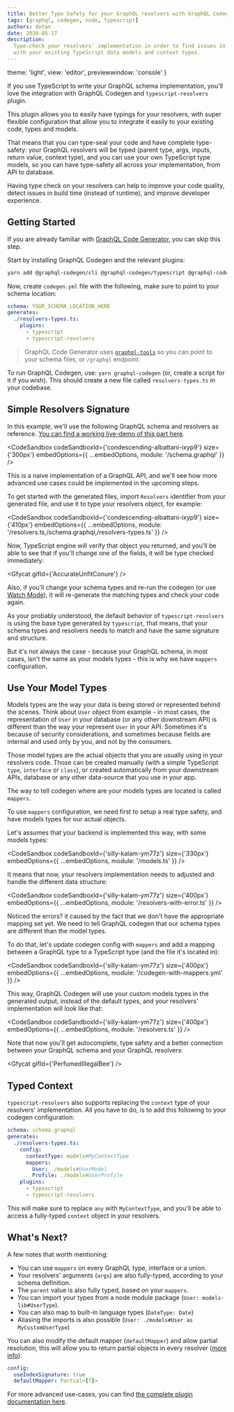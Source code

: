 ```yaml
---
title: Better Type Safety for your GraphQL resolvers with GraphQL Codegen
tags: [graphql, codegen, node, typescript]
authors: dotan
date: 2020-05-17
description:
  Type-check your resolvers' implementation in order to find issues in build-time. Simply integrate
  with your existing TypeScript data models and context types.
---
```



  theme: 'light',
  view: 'editor',
  previewwindow: 'console'
}

If you use TypeScript to write your GraphQL schema implementation, you'll love the integration with
GraphQL Codegen and `typescript-resolvers` plugin.

This plugin allows you to easily have typings for your resolvers, with super flexible configuration
that allow you to integrate it easily to your existing code, types and models.

That means that you can type-seal your code and have complete type-safety: your GraphQL resolvers
will be typed (parent type, args, inputs, return value, context type), and you can use your own
TypeScript type models, so you can have type-safety all across your implementation, from API to
database.

Having type check on your resolvers can help to improve your code quality, detect issues in build
time (instead of runtime), and improve developer experience.

## Getting Started

If you are already familiar with [GraphQL Code Generator](https://the-guild.dev/graphql/codegen),
you can skip this step.

Start by installing GraphQL Codegen and the relevant plugins:

```sh
yarn add @graphql-codegen/cli @graphql-codegen/typescript @graphql-codegen/typescript-resolvers
```

Now, create `codegen.yml` file with the following, make sure to point to your schema location:

```yaml
schema: YOUR_SCHEMA_LOCATION_HERE
generates:
  ./resolvers-types.ts:
    plugins:
      - typescript
      - typescript-resolvers
```

> GraphQL Code Generator uses [`graphql-tools`](https://the-guild.dev/graphql/tools) so you can
> point to your schema files, or `/graphql` endpoint.

To run GraphQL Codegen, use: `yarn graphql-codegen` (or, create a script for it if you wish). This
should create a new file called `resolvers-types.ts` in your codebase.

## Simple Resolvers Signature

In this example, we'll use the following GraphQL schema and resolvers as reference.
[You can find a working live-demo of this part here](https://codesandbox.io/s/condescending-albattani-ixyp9?file=/resolvers.ts).

<CodeSandbox
  codeSandboxId={'condescending-albattani-ixyp9'}
  size={'300px'}
  embedOptions={{ ...embedOptions, module: '/schema.graphql' }}
/>

This is a naive implementation of a GraphQL API, and we'll see how more advanced use cases could be
implemented in the upcoming steps.

To get started with the generated files, import `Resolvers` identifier from your generated file, and
use it to type your resolvers object, for example:

<CodeSandbox
  codeSandboxId={'condescending-albattani-ixyp9'}
  size={'410px'}
  embedOptions={{
    ...embedOptions,
    module: '/resolvers.ts,/schema.graphql,/resolvers-types.ts'
  }}
/>

Now, TypeScript engine will verify that object you returned, and you'll be able to see that if
you'll change one of the fields, it will be type checked immediately:

<Gfycat gifId={'AccurateUnfitConure'} />

Also, if you'll change your schema types and re-run the codegen (or use
[Watch Mode](https://graphql-code-generator.com/docs/getting-started/development-workflow#watch-mode)),
it will re-generate the matching types and check your code again.

As your probably understood, the default behavior of `typescript-resolvers` is using the base type
generated by `typescript`, that means, that your schema types and resolvers needs to match and have
the same signature and structure.

But it's not always the case - because your GraphQL schema, in most cases, isn't the same as your
models types - this is why we have `mappers` configuration.

## Use Your Model Types

Models types are the way your data is being stored or represented behind the scenes. Think about
`User` object from example - in most cases, the representation of `User` in your database (or any
other downstream API) is different than the way your represent `User` in your API. Sometimes it's
because of security considerations, and sometimes because fields are internal and used only by you,
and not by the consumers.

Those model types are the actual objects that you are usually using in your resolvers code. Those
can be created manually (with a simple TypeScript `type`, `interface` or `class`), or created
automatically from your downstream APIs, database or any other data-source that you use in your app.

The way to tell codegen where are your models types are located is called `mappers`.

To use `mappers` configuration, we need first to setup a real type safety, and have models types for
our actual objects.

Let's assumes that your backend is implemented this way, with some models types:

<CodeSandbox
  codeSandboxId={'silly-kalam-ym77z'}
  size={'330px'}
  embedOptions={{ ...embedOptions, module: '/models.ts' }}
/>

It means that now, your resolvers implementation needs to adjusted and handle the different data
structure:

<CodeSandbox
  codeSandboxId={'silly-kalam-ym77z'}
  size={'400px'}
  embedOptions={{ ...embedOptions, module: '/resolvers-with-error.ts' }}
/>

Noticed the errors? it caused by the fact that we don't have the appropriate mapping set yet. We
need to tell GraphQL codegen that our schema types are different than the model types.

To do that, let's update codegen config with `mappers` and add a mapping between a GraphQL type to a
TypeScript type (and the file it's located in):

<CodeSandbox
  codeSandboxId={'silly-kalam-ym77z'}
  size={'400px'}
  embedOptions={{ ...embedOptions, module: '/codegen-with-mappers.yml' }}
/>

This way, GraphQL Codegen will use your custom models types in the generated output, instead of the
default types, and your resolvers' implementation will look like that:

<CodeSandbox
  codeSandboxId={'silly-kalam-ym77z'}
  size={'400px'}
  embedOptions={{ ...embedOptions, module: '/resolvers.ts' }}
/>

Note that now you'll get autocomplete, type safety and a better connection between your GraphQL
schema and your GraphQL resolvers:

<Gfycat gifId={'PerfumedIllegalBee'} />

## Typed Context

`typescript-resolvers` also supports replacing the `context` type of your resolvers' implementation.
All you have to do, is to add this following to your codegen configuration:

```yaml
schema: schema.graphql
generates:
  ./resolvers-types.ts:
    config:
      contextType: models#MyContextType
      mappers:
        User: ./models#UserModel
        Profile: ./models#UserProfile
    plugins:
      - typescript
      - typescript-resolvers
```

This will make sure to replace `any` with `MyContextType`, and you'll be able to access a
fully-typed `context` object in your resolvers.

## What's Next?

A few notes that worth mentioning:

- You can use `mappers` on every GraphQL type, interface or a union.
- Your resolvers' arguments (`args`) are also fully-typed, according to your schema definition.
- The `parent` value is also fully typed, based on your `mappers`.
- You can import your types from a node module package (`User: models-lib#UserType`).
- You can also map to built-in language types (`DateType: Date`)
- Aliasing the imports is also possible (`User: ./models#User as MyCustomUserType`)

You can also modify the default mapper (`defaultMapper`) and allow partial resolution, this will
allow you to return partial objects in every resolver
([more info](https://github.com/dotansimha/graphql-code-generator/issues/1133#issuecomment-456812621)):

```yaml
config:
  useIndexSignature: true
  defaultMapper: Partial<{T}>
```

For more advanced use-cases, you can find
[the complete plugin documentation here](https://graphql-code-generator.com/docs/plugins/typescript-resolvers/#configuration).
